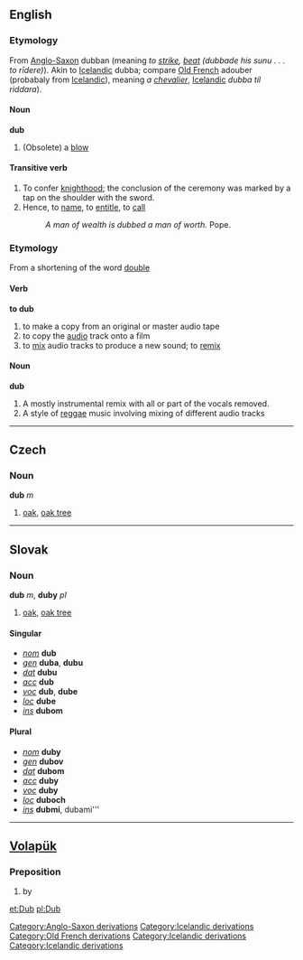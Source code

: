 ==English==
{{webster}}
===Etymology===
From [[w:Old English language|Anglo-Saxon]][[Category:Anglo-Saxon derivations]] dubban (meaning ''to [[strike]], [[beat]] (dubbade his sunu . . . to rīdere)''). Akin to [[w:Icelandic language|Icelandic]][[Category:Icelandic derivations]] dubba; compare [[w:Old French|Old French]][[Category:Old French derivations]] adouber (probabaly from [[w:Icelandic language|Icelandic]][[Category:Icelandic derivations]]), meaning ''a [[chevalier]]'', [[w:Icelandic language|Icelandic]][[Category:Icelandic derivations]] ''dubba til riddara'').
====Noun====
'''dub'''
#(Obsolete) a [[blow]]
====Transitive verb====
#To confer [[knighthood]]; the conclusion of the ceremony was marked by a tap on the shoulder with the sword. 
#Hence, to [[name]], to [[entitle]], to [[call]]
#:''A man of wealth is dubbed a man of worth.'' Pope.



===Etymology===
From a shortening of the word [[double]]
====Verb====
'''to dub'''
#to make a copy from an original or master audio tape
#to copy the [[audio]] track onto a film
#to [[mix]] audio tracks to produce a new sound; to [[remix]]
====Noun====
'''dub'''
# A mostly instrumental remix with all or part of the vocals removed.
# A style of [[reggae]] music involving mixing of different audio tracks

<!--
From Webster:
Dub (Page: 458)
Dub (?), v. t. [imp. & p. p. Dubbed (?); p. pr. & vb. n. Dubbing.] [AS. dubban to strike, beat (dubbade his sunu . . . to r&imacr;dere." AS. Chron. an 1086); akin to Icel. dubba; cf. OF. adouber (prob. fr. Icel.) a chevalier, Icel. dubba til riddara.] 

1. To confer knight. &hand; The conclusion of the ceremony was marked by a tap on the shoulder with the sword. 

2. To invest with any dignity or new character; to entitle; to call. 

A man of wealth is dubbed a man of worth. Pope.
3. To clothe or invest; to ornament; to adorn. [Obs.] 

His diadem was dropped down Dubbed with stones. Morte d'Arthure.
4. To strike, rub, or dress smooth; to dab; as: (a) To dress with an adz; as, to dub a stick of timber smooth. [459]

(b) To strike cloth with teasels to raise a nap. Halliwell. (c) To rub or dress with grease, as leather in the process of cyrrying it. Tomlinson. (d) To prepare for fighting, as a gamecock, by trimming the hackles and cutting off the comb and wattles. To dub a fly, to dress a fishing fly. [Prov. Eng.] Halliwell. -- To dub out (Plastering), to fill out, as an uneven surface, to a plane, or to carry out a series of small projections. 


--------------------------------------------------------------------------------
Dub (Page: 459)
Dub (?), v. i. To make a noise by brisk drumbeats. Now the drum dubs." Beau. & Fl. 


--------------------------------------------------------------------------------
Dub (Page: 459)
Dub, n. A blow. [R.] Hudibras. 


--------------------------------------------------------------------------------
Dub (Page: 459)
Dub, n. [Cf. Ir. dób mire, stream, W. dwvr water.] A pool or puddle. [Prov. Eng.] Halliwell. 

-->
----

== Czech ==
=== Noun ===
'''dub''' ''m''

#[[oak]], [[oak tree]]

----
== Slovak ==
=== Noun ===
'''dub''' ''m'', '''duby''' ''pl''

#[[oak]], [[oak tree]]
==== Singular ====
* ''[[nominative|nom]]'' '''dub'''
* ''[[genitive|gen]]'' '''duba''', '''dubu'''
* ''[[dative|dat]]'' '''dubu'''
* ''[[accusative|acc]]'' '''dub'''
* ''[[vocative|voc]]'' '''dub''', '''dube'''
* ''[[locative|loc]]'' '''dube'''
* ''[[instrumental|ins]]'' '''dubom'''
==== Plural ====
* ''[[nominative|nom]]'' '''duby'''
* ''[[genitive|gen]]'' '''dubov'''
* ''[[dative|dat]]'' '''dubom'''
* ''[[accusative|acc]]'' '''duby'''
* ''[[vocative|voc]]'' '''duby'''
* ''[[locative|loc]]'' '''duboch'''
* ''[[instrumental|ins]]'' '''dubmi''', dubami'''
----
==[[Volapük]]== 
===Preposition=== 
# by

[[et:Dub]]
[[pl:Dub]]